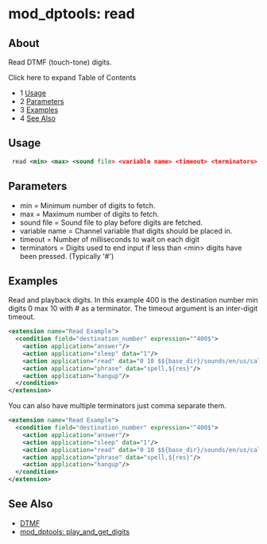 
# mod_dptools: read 

 

## About

Read DTMF (touch-tone) digits.

Click here to expand Table of Contents

* 1 [Usage](#usage)
* 2 [Parameters](#parameters)
* 3 [Examples](#examples)
* 4 [See Also](#see-also)

## Usage

```xml
 read <min> <max> <sound file> <variable name> <timeout> <terminators>
```

## Parameters

* min = Minimum number of digits to fetch.
* max = Maximum number of digits to fetch.
* sound file = Sound file to play before digits are fetched.
* variable name = Channel variable that digits should be placed in.
* timeout = Number of milliseconds to wait on each digit
* terminators = Digits used to end input if less than &lt;min> digits have been pressed. (Typically '#')

## Examples

Read and playback digits. In this example 400 is the destination number min digits 0 max 10 with # as a terminator. The timeout argument is an inter-digit timeout.

```xml
<extension name="Read Example">
  <condition field="destination_number" expression="^400$">
    <action application="answer"/>
    <action application="sleep" data="1"/>
    <action application="read" data="0 10 $${base_dir}/sounds/en/us/callie/conference/8000/conf-pin.wav res 10000 #"/>
    <action application="phrase" data="spell,${res}"/>
    <action application="hangup"/>
  </condition>
</extension>
```

You can also have multiple terminators just comma separate them.

```xml
<extension name="Read Example">
  <condition field="destination_number" expression="^400$">
    <action application="answer"/>
    <action application="sleep" data="1"/>
    <action application="read" data="0 10 $${base_dir}/sounds/en/us/callie/conference/8000/conf-pin.wav res 10000 #,*"/>
    <action application="phrase" data="spell,${res}"/>
    <action application="hangup"/>
  </condition>
</extension>
```

## See Also

* [DTMF](../../Configuration/DTMF_9634268.mdx#5-other)
* [mod\_dptools: play\_and\_get\_digits](./6586933.mdx#about)


